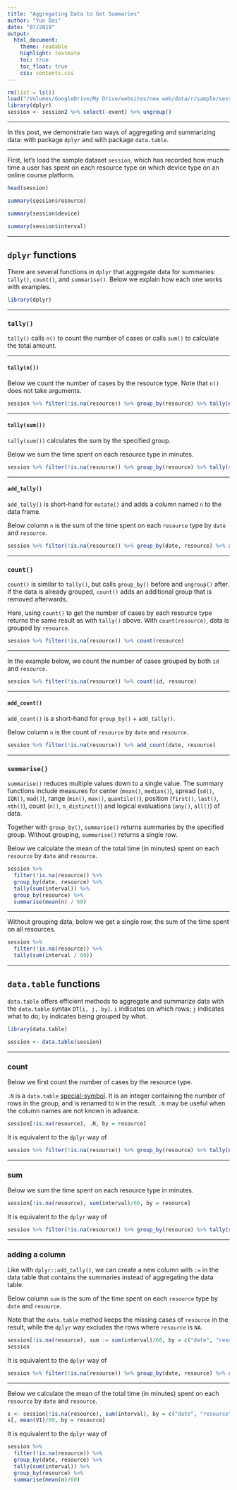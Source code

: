 ```yaml
---
title: "Aggregating Data to Get Summaries"
author: "Yun Dai"
date: "07/2019"
output: 
  html_document:
    theme: readable
    highlight: textmate
    toc: true
    toc_float: true
    css: contents.css
---
```



```r
rm(list = ls())
load("/Volumes/GoogleDrive/My Drive/websites/new web/data/r/sample/session2")
library(dplyr)
session <- session2 %>% select(-event) %>% ungroup()
```

******
In this post, we demonstrate two ways of aggregating and summarizing data: with package `dplyr` and with package `data.table`.

******
First, let's load the sample dataset `session`, which has recorded how much time a user has spent on each resource type on which device type on an online course platform.

```r
head(session)
```

```r
summary(session$resource)
```

```r
summary(session$device)
```

```r
summary(session$interval)
```


******
## `dplyr` functions

There are several functions in `dplyr` that aggregate data for summaries: `tally()`, `count()`, and `summarise()`. Below we explain how each one works with examples.

```r
library(dplyr)
```

******
### `tally()`

`tally()` calls `n()` to count the number of cases or calls `sum()` to calculate the total amount. 

******
#### `tally(n())`
Below we count the number of cases by the resource type. Note that `n()` does not take arguments.

```r
session %>% filter(!is.na(resource)) %>% group_by(resource) %>% tally(n())
```

******
#### `tally(sum())`

`tally(sum())` calculates the sum by the specified group. 

Below we sum the time spent on each resource type in minutes. 
```r
session %>% filter(!is.na(resource)) %>% group_by(resource) %>% tally(sum(interval) / 60)
```

******
#### `add_tally()`

`add_tally()` is short-hand for `mutate()` and adds a column named `n` to the data frame.

Below column `n` is the sum of the time spent on each `resource` type by `date` and `resource`.

```r
session %>% filter(!is.na(resource)) %>% group_by(date, resource) %>% add_tally(sum(interval) / 60)
```


******
### `count()`

`count()` is similar to `tally()`, but calls `group_by()` before and `ungroup()` after. If the data is already grouped, `count()` adds an additional group that is removed afterwards.

Here, using `count()` to get the number of cases by each resource type returns the same result as with `tally()` above. With `count(resource)`, data is grouped by `resource`.
```r
session %>% filter(!is.na(resource)) %>% count(resource)
```

******
In the example below, we count the number of cases grouped by both `id` and `resource`.
```r
session %>% filter(!is.na(resource)) %>% count(id, resource)
```




******
#### `add_count()`

`add_count()` is a short-hand for `group_by()` + `add_tally()`. 

Below column `n` is the count of `resource` by `date` and `resource`.
```r
session %>% filter(!is.na(resource)) %>% add_count(date, resource)
```


******
### `summarise()`
`summarise()` reduces multiple values down to a single value. The summary functions include measures for center (`mean()`, `median()`), spread (`sd()`, `IQR()`, `mad()`), range (`min()`, `max()`, `quantile()`), position (`first()`, `last()`, `nth()`), count (`n()`, `n_distinct()`) and logical evaluations (`any()`, `all()`) of data. 

Together with `group_by()`, `summarise()` returns summaries by the specified group. Without grouping, `summarise()` returns a single row.

Below we calculate the mean of the total time (in minutes) spent on each `resource` by `date` and `resource`.
```r
session %>% 
  filter(!is.na(resource)) %>% 
  group_by(date, resource) %>% 
  tally(sum(interval)) %>% 
  group_by(resource) %>%
  summarise(mean(n) / 60)
```

******
Without grouping data, below we get a single row, the sum of the time spent on all resources.
```r
session %>% 
  filter(!is.na(resource)) %>% 
  tally(sum(interval / 60)) 
```

******
## `data.table` functions

`data.table` offers efficient methods to aggregate and summarize data with the `data.table` syntax `DT[i, j, by]`. `i` indicates on which rows; `j` indicates what to do; `by` indicates being grouped by what.

```r
library(data.table)

session <- data.table(session)
```

******
### count
Below we first count the number of cases by the resource type. 

`.N` is a `data.table` [special-symbol](https://www.rdocumentation.org/packages/data.table/versions/1.10.0/topics/special-symbols). It is an integer containing the number of rows in the group, and is renamed to `N` in the result. `.N` may be useful when the column names are not known in advance. 

```r
session[!is.na(resource), .N, by = resource]
```

It is equivalent to the `dplyr` way of 
```r
session %>% filter(!is.na(resource)) %>% group_by(resource) %>% tally(n())
```

******
### sum

Below we sum the time spent on each resource type in minutes. 

```r
session[!is.na(resource), sum(interval)/60, by = resource]
```

It is equivalent to the `dplyr` way of 
```r
session %>% filter(!is.na(resource)) %>% group_by(resource) %>% tally(sum(interval) / 60)
```


******
### adding a column 

Like with `dplyr::add_tally()`, we can create a new column with `:=` in the data table that contains the summaries instead of aggregating the data table. 

Below column `sum` is the sum of the time spent on each `resource` type by `date` and `resource`. 

Note that the `data.table` method keeps the missing cases of `resource` in the result, while the `dplyr` way excludes the rows where `resource` is `NA`.
```r
session[!is.na(resource), sum := sum(interval)/60, by = c("date", "resource")]
session
```

It is equivalent to the `dplyr` way of 
```r
session %>% filter(!is.na(resource)) %>% group_by(date, resource) %>% add_tally(sum(interval) / 60)
```


******
Below we calculate the mean of the total time (in minutes) spent on each `resource` by `date` and `resource`.

```r
s <- session[!is.na(resource), sum(interval), by = c("date", "resource")]
s[, mean(V1)/60, by = resource]
```

It is equivalent to the `dplyr` way of 

```r
session %>% 
  filter(!is.na(resource)) %>% 
  group_by(date, resource) %>% 
  tally(sum(interval)) %>% 
  group_by(resource) %>% 
  summarise(mean(n)/60)
```

